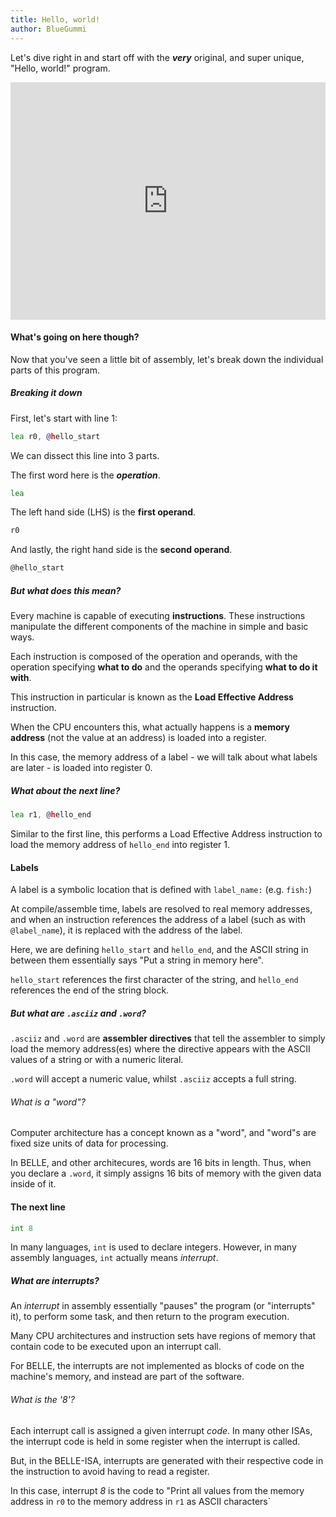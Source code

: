 ```yaml
---
title: Hello, world!
author: BlueGummi
---
```


Let's dive right in and start off with the ***very*** original, and super unique, "Hello, world!" program.

<embed src="https://belle-demo.vercel.app/exercises/hello" style="width:100%; height: 380px;"></embed>

#### What's going on here though?

Now that you've seen a little bit of assembly, let's break down the individual parts of this program.

##### Breaking it down

First, let's start with line 1:

```asm
lea r0, @hello_start
```

We can dissect this line into 3 parts.

The first word here is the ***operation***.

```asm
lea
```
The left hand side (LHS) is the **first operand**.

```asm
r0
```

And lastly, the right hand side is the **second operand**.

```asm
@hello_start
```

##### But what does this mean?

Every machine is capable of executing **instructions**. These instructions manipulate the different components of the machine in simple and basic ways.


Each instruction is composed of the operation and operands, with the operation specifying **what to do** and the operands specifying **what to do it with**.


This instruction in particular is known as the **Load Effective Address** instruction.


When the CPU encounters this, what actually happens is a **memory address** (not the value at an address) is loaded into a register.


In this case, the memory address of a label - we will talk about what labels are later - is loaded into register 0.

##### What about the next line?

```asm
lea r1, @hello_end
```

Similar to the first line, this performs a Load Effective Address instruction to load the memory address of `hello_end` into register 1.

#### Labels

A label is a symbolic location that is defined with `label_name:` (e.g. `fish:`)

At compile/assemble time, labels are resolved to real memory addresses, and when an instruction references the address of a label (such as with `@label_name`), it is replaced with the address of the label.

Here, we are defining `hello_start` and `hello_end`, and the ASCII string in between them essentially says "Put a string in memory here".

`hello_start` references the first character of the string, and `hello_end` references the end of the string block.


##### But what are `.asciiz` and `.word`?

`.asciiz` and `.word` are **assembler directives** that tell the assembler to simply load the memory address(es) where the directive appears with the ASCII values of a string or with a numeric literal.

`.word` will accept a numeric value, whilst `.asciiz` accepts a full string.

###### What is a "word"?

Computer architecture has a concept known as a "word", and "word"s are fixed size units of data for processing.

In BELLE, and other architecures, words are 16 bits in length. Thus, when you declare a `.word`, it simply assigns 16 bits of memory with the given data inside of it.

#### The next line

```asm
int 8
```

In many languages, `int` is used to declare integers. However, in many assembly languages, `int` actually means *interrupt*.

##### What are interrupts?

An *interrupt* in assembly essentially "pauses" the program (or "interrupts" it), to perform some task, and then return to the program execution.

Many CPU architectures and instruction sets have regions of memory that contain code to be executed upon an interrupt call.

For BELLE, the interrupts are not implemented as blocks of code on the machine's memory, and instead are part of the software.

###### What is the '8'?

Each interrupt call is assigned a given interrupt *code*. In many other ISAs, the interrupt code is held in some register when the interrupt is called.

But, in the BELLE-ISA, interrupts are generated with their respective code in the instruction to avoid having to read a register.

In this case, interrupt *8* is the code to "Print all values from the memory address in `r0` to the memory address in `r1` as ASCII characters`


